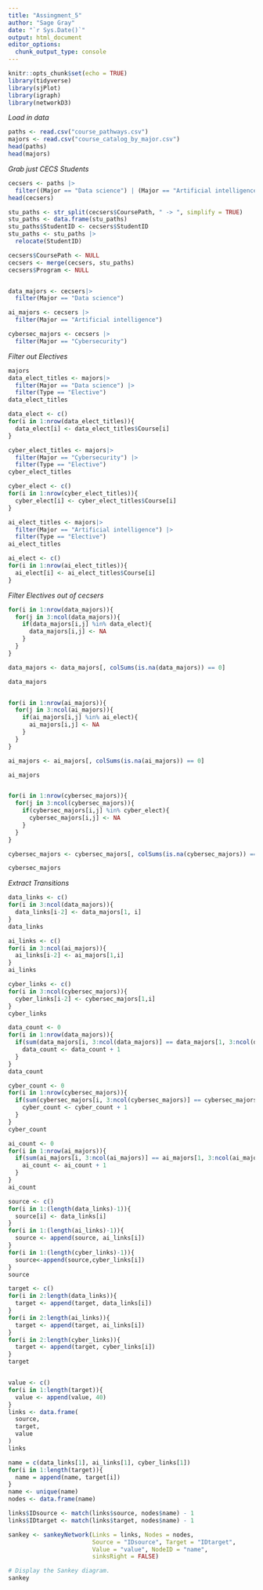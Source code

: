 ---
title: "Assingment_5"
author: "Sage Gray"
date: "`r Sys.Date()`"
output: html_document
editor_options: 
  chunk_output_type: console
---

```{r setup, include=FALSE}
knitr::opts_chunk$set(echo = TRUE)
library(tidyverse)
library(sjPlot)
library(igraph)
library(networkD3)
```

*Load in data*
```{r}
paths <- read.csv("course_pathways.csv")
majors <- read.csv("course_catalog_by_major.csv")
head(paths)
head(majors)
```
*Grab just CECS Students*
```{r}
cecsers <- paths |>
  filter((Major == "Data science") | (Major == "Artificial intelligence") | (Major == "Cybersecurity"))
head(cecsers)

stu_paths <- str_split(cecsers$CoursePath, " -> ", simplify = TRUE)
stu_paths <- data.frame(stu_paths)
stu_paths$StudentID <- cecsers$StudentID
stu_paths <- stu_paths |>
  relocate(StudentID)

cecsers$CoursePath <- NULL
cecsers <- merge(cecsers, stu_paths)
cecsers$Program <- NULL


data_majors <- cecsers|>
  filter(Major == "Data science")

ai_majors <- cecsers |>
  filter(Major == "Artificial intelligence")

cybersec_majors <- cecsers |>
  filter(Major == "Cybersecurity")

```
*Filter out Electives*
```{r}
majors
data_elect_titles <- majors|>
  filter(Major == "Data science") |>
  filter(Type == "Elective")
data_elect_titles

data_elect <- c()
for(i in 1:nrow(data_elect_titles)){
  data_elect[i] <- data_elect_titles$Course[i]
}

cyber_elect_titles <- majors|>
  filter(Major == "Cybersecurity") |>
  filter(Type == "Elective")
cyber_elect_titles

cyber_elect <- c()
for(i in 1:nrow(cyber_elect_titles)){
  cyber_elect[i] <- cyber_elect_titles$Course[i]
}

ai_elect_titles <- majors|>
  filter(Major == "Artificial intelligence") |>
  filter(Type == "Elective")
ai_elect_titles

ai_elect <- c()
for(i in 1:nrow(ai_elect_titles)){
  ai_elect[i] <- ai_elect_titles$Course[i]
}
```

*Filter Electives out of cecsers*
```{r}

for(i in 1:nrow(data_majors)){
  for(j in 3:ncol(data_majors)){
    if(data_majors[i,j] %in% data_elect){
      data_majors[i,j] <- NA
    }
  }
}

data_majors <- data_majors[, colSums(is.na(data_majors)) == 0]

data_majors


for(i in 1:nrow(ai_majors)){
  for(j in 3:ncol(ai_majors)){
    if(ai_majors[i,j] %in% ai_elect){
      ai_majors[i,j] <- NA
    }
  }
}

ai_majors <- ai_majors[, colSums(is.na(ai_majors)) == 0]

ai_majors


for(i in 1:nrow(cybersec_majors)){
  for(j in 3:ncol(cybersec_majors)){
    if(cybersec_majors[i,j] %in% cyber_elect){
      cybersec_majors[i,j] <- NA
    }
  }
}

cybersec_majors <- cybersec_majors[, colSums(is.na(cybersec_majors)) == 0]

cybersec_majors
```
*Extract Transitions*
```{r}

data_links <- c()
for(i in 3:ncol(data_majors)){
  data_links[i-2] <- data_majors[1, i]
}
data_links

ai_links <- c()
for(i in 3:ncol(ai_majors)){
  ai_links[i-2] <- ai_majors[1,i]
}
ai_links

cyber_links <- c()
for(i in 3:ncol(cybersec_majors)){
  cyber_links[i-2] <- cybersec_majors[1,i]
}
cyber_links

data_count <- 0
for(i in 1:nrow(data_majors)){
  if(sum(data_majors[i, 3:ncol(data_majors)] == data_majors[1, 3:ncol(data_majors)]) == 10){
    data_count <- data_count + 1
  }
}
data_count

cyber_count <- 0
for(i in 1:nrow(cybersec_majors)){
  if(sum(cybersec_majors[i, 3:ncol(cybersec_majors)] == cybersec_majors[1, 3:ncol(cybersec_majors)]) == 10){
    cyber_count <- cyber_count + 1
  }
}
cyber_count

ai_count <- 0
for(i in 1:nrow(ai_majors)){
  if(sum(ai_majors[i, 3:ncol(ai_majors)] == ai_majors[1, 3:ncol(ai_majors)]) == 10){
    ai_count <- ai_count + 1
  }
}
ai_count


```

```{r}
source <- c()
for(i in 1:(length(data_links)-1)){
  source[i] <- data_links[i]
}
for(i in 1:(length(ai_links)-1)){
  source <- append(source, ai_links[i])
}
for(i in 1:(length(cyber_links)-1)){
  source<-append(source,cyber_links[i])
}
source

target <- c()
for(i in 2:length(data_links)){
  target <- append(target, data_links[i])
}
for(i in 2:length(ai_links)){
  target <- append(target, ai_links[i])
}
for(i in 2:length(cyber_links)){
  target <- append(target, cyber_links[i])
}
target


value <- c()
for(i in 1:length(target)){
  value <- append(value, 40)
}
links <- data.frame(
  source,
  target,
  value
)
links

name = c(data_links[1], ai_links[1], cyber_links[1])
for(i in 1:length(target)){
  name = append(name, target[i])
}
name <- unique(name)
nodes <- data.frame(name)

links$IDsource <- match(links$source, nodes$name) - 1 
links$IDtarget <- match(links$target, nodes$name) - 1

sankey <- sankeyNetwork(Links = links, Nodes = nodes,
                        Source = "IDsource", Target = "IDtarget",
                        Value = "value", NodeID = "name",
                        sinksRight = FALSE)

# Display the Sankey diagram.
sankey
```